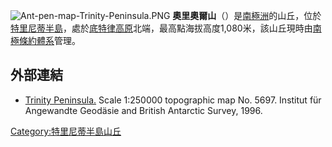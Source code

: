 {{no footnotes|time=2013-11-20T09:07:48+00:00}}
[[Image:Ant-pen-map-Trinity-Peninsula.PNG|thumb]]
{{Coord|63|46|S|58|54|W|source:GNIS|display=title}}
'''奧里奧爾山'''（{{lang-en|Aureole Hills}}）是[[南極洲|南極洲]]的山丘，位於[[特里尼蒂半島|特里尼蒂半島]]，處於[[底特律高原|底特律高原]]北端，最高點海拔高度1,080米，該山丘現時由[[南極條約體系|南極條約體系]]管理。

==外部連結==
* [https://web.archive.org/web/20131002100340/http://www.bkg.bund.de/nn_193194/DE/Bundesamt/Downloads/Kostenlose-Karten/Antarktis-Karten/Satellitenbildkarten/Scale250/Daten/Trinity-Peninsula%2CtemplateId%3Draw%2Cproperty%3DpublicationFile.pdf/Trinity-Peninsula.pdf Trinity Peninsula.] Scale 1:250000 topographic map No. 5697. Institut für Angewandte Geodäsie and British Antarctic Survey, 1996.

{{DEFAULTSORT:Aureole Hills}}
[[Category:特里尼蒂半島山丘|Category:特里尼蒂半島山丘]]


{{TrinityPeninsula-geo-stub}}